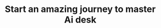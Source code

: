 ---
title: "Start an amazing journey to master Ai desk"
details: "Beat the competition with an enhanced social media strategy. Manage all your social channels. 
Personalize your emails based on contact information."
image: "/assets/imgs/feature/startup/img-r-22.png"
image2: "/assets/imgs/feature/startup/img-r-23.png"
items:
  - name: "Data Analytics"
    details: "Know what your audience wants from your content. With the right strategy,"
    icon: "/assets/imgs/icon/icon-r-18.png"
  - name: "Automation"
    details: "Manually creating reports just sit on your computer isn't going to work anymore."
    icon: "/assets/imgs/icon/icon-r-19.png"
---